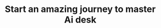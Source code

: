 ---
title: "Start an amazing journey to master Ai desk"
details: "Beat the competition with an enhanced social media strategy. Manage all your social channels. 
Personalize your emails based on contact information."
image: "/assets/imgs/feature/startup/img-r-22.png"
image2: "/assets/imgs/feature/startup/img-r-23.png"
items:
  - name: "Data Analytics"
    details: "Know what your audience wants from your content. With the right strategy,"
    icon: "/assets/imgs/icon/icon-r-18.png"
  - name: "Automation"
    details: "Manually creating reports just sit on your computer isn't going to work anymore."
    icon: "/assets/imgs/icon/icon-r-19.png"
---